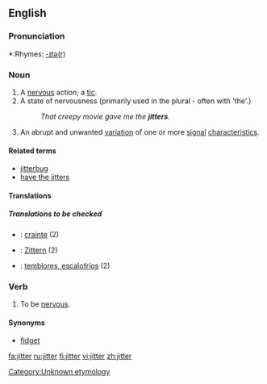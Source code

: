 ==English==

[[Category:Unknown etymology]]<!--SOED-->

===Pronunciation===
*:Rhymes: [[Rhymes:English:-ɪtə(r)|-ɪtə(r)]]

===Noun===
{{en-noun}}

# A [[nervous]] action; a [[tic]].
# A state of nervousness (primarily used in the plural - often with 'the'.)
#:''That creepy movie gave me the '''jitters'''.''
# {{context|telecommunications}} An abrupt and unwanted [[variation]] of one or more [[signal]] [[characteristics]].

====Related terms====
* [[jitterbug]]
* [[have the jitters]]

====Translations====
{{trans-top|A nervous action; a tic}}
{{trans-mid}}
{{trans-bottom}}

{{trans-top|A state of nervousnes; the jitters}}
{{trans-mid}}
{{trans-bottom}}

{{trans-top|(''Telecommunications'') an abrubt and unwanted variation of signal characteristics}}
{{trans-mid}}
{{trans-bottom}}
=====Translations to be checked=====
{{checktrans}}
{{trans-top|translations to be checked}}

*{{ttbc|French}} : [[crainte]] (2)
*{{ttbc|German}} :  [[Zittern]] (2)
{{trans-mid}}
*{{ttbc|Spanish}} : [[temblores, escalofríos]] (2)
{{trans-bottom}}

===Verb===
{{en-verb}}

#{{intransitive}} To be [[nervous]].

====Synonyms====
*[[fidget]]

[[fa:jitter]]
[[ru:jitter]]
[[fi:jitter]]
[[vi:jitter]]
[[zh:jitter]]